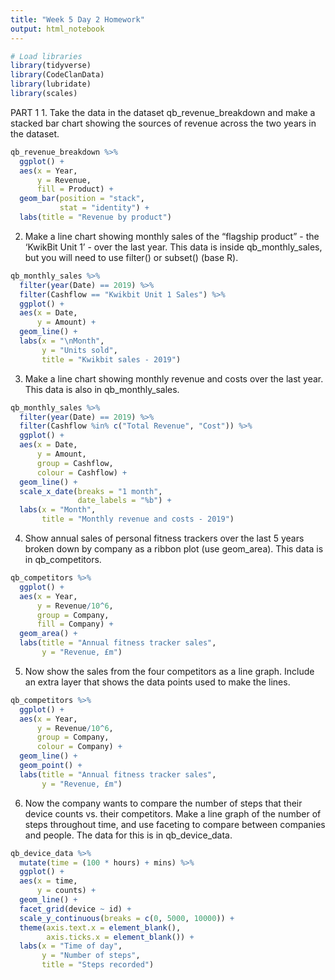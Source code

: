 ```yaml
---
title: "Week 5 Day 2 Homework"
output: html_notebook
---
```


```r
# Load libraries
library(tidyverse)
library(CodeClanData)
library(lubridate)
library(scales)
```

PART 1
1. Take the data in the dataset qb_revenue_breakdown and make a stacked bar chart showing the sources of revenue across the two years in the dataset.

```r
qb_revenue_breakdown %>% 
  ggplot() +
  aes(x = Year,
      y = Revenue,
      fill = Product) +
  geom_bar(position = "stack",
           stat = "identity") +
  labs(title = "Revenue by product")
```

2. Make a line chart showing monthly sales of the “flagship product” - the ‘KwikBit Unit 1’ - over the last year. This data is inside qb_monthly_sales, but you will need to use filter() or subset() (base R).

```r
qb_monthly_sales %>% 
  filter(year(Date) == 2019) %>% 
  filter(Cashflow == "Kwikbit Unit 1 Sales") %>% 
  ggplot() +
  aes(x = Date,
      y = Amount) +
  geom_line() +
  labs(x = "\nMonth",
       y = "Units sold",
       title = "Kwikbit sales - 2019")


```

3. Make a line chart showing monthly revenue and costs over the last year. This data is also in qb_monthly_sales.

```r
qb_monthly_sales %>% 
  filter(year(Date) == 2019) %>% 
  filter(Cashflow %in% c("Total Revenue", "Cost")) %>%
  ggplot() +
  aes(x = Date,
      y = Amount,
      group = Cashflow,
      colour = Cashflow) +
  geom_line() +
  scale_x_date(breaks = "1 month",
               date_labels = "%b") +
  labs(x = "Month",
       title = "Monthly revenue and costs - 2019")
```
4. Show annual sales of personal fitness trackers over the last 5 years broken down by company as a ribbon plot (use geom_area). This data is in qb_competitors.

```r
qb_competitors %>% 
  ggplot() +
  aes(x = Year,
      y = Revenue/10^6,
      group = Company,
      fill = Company) +
  geom_area() +
  labs(title = "Annual fitness tracker sales",
       y = "Revenue, £m")

```

5. Now show the sales from the four competitors as a line graph. Include an extra layer that shows the data points used to make the lines.
```r
qb_competitors %>% 
  ggplot() +
  aes(x = Year,
      y = Revenue/10^6,
      group = Company,
      colour = Company) +
  geom_line() +
  geom_point() +
  labs(title = "Annual fitness tracker sales",
       y = "Revenue, £m")
```

6. Now the company wants to compare the number of steps that their device counts vs. their competitors. Make a line graph of the number of steps throughout time, and use faceting to compare between companies and people. The data for this is in qb_device_data.
```r
qb_device_data %>% 
  mutate(time = (100 * hours) + mins) %>% 
  ggplot() +
  aes(x = time,
      y = counts) +
  geom_line() +
  facet_grid(device ~ id) +
  scale_y_continuous(breaks = c(0, 5000, 10000)) +
  theme(axis.text.x = element_blank(),
        axis.ticks.x = element_blank()) + 
  labs(x = "Time of day",
       y = "Number of steps",
       title = "Steps recorded") 
  


```

